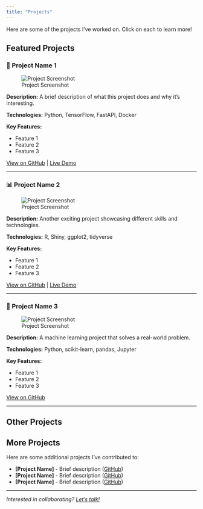 ```yaml
---
title: "Projects"
---
```


Here are some of the projects I've worked on. Click on each to learn more!

## Featured Projects

### 🚀 Project Name 1

![Project Screenshot](images/project1.png){fig-alt="Project 1 screenshot"}

**Description:** A brief description of what this project does and why it's interesting.

**Technologies:** Python, TensorFlow, FastAPI, Docker

**Key Features:**

- Feature 1
- Feature 2
- Feature 3

[View on GitHub](https://github.com/yourusername/project1) | [Live Demo](https://project1-demo.com)

---

### 📊 Project Name 2

![Project Screenshot](images/project2.png){fig-alt="Project 2 screenshot"}

**Description:** Another exciting project showcasing different skills and technologies.

**Technologies:** R, Shiny, ggplot2, tidyverse

**Key Features:**

- Feature 1
- Feature 2
- Feature 3

[View on GitHub](https://github.com/yourusername/project2) | [Live Demo](https://project2-demo.com)

---

### 🤖 Project Name 3

![Project Screenshot](images/project3.png){fig-alt="Project 3 screenshot"}

**Description:** A machine learning project that solves a real-world problem.

**Technologies:** Python, scikit-learn, pandas, Jupyter

**Key Features:**

- Feature 1
- Feature 2
- Feature 3

[View on GitHub](https://github.com/yourusername/project3)

---

## Other Projects

::: {.callout-tip collapse="true"}
## More Projects

Here are some additional projects I've contributed to:

- **[Project Name]** - Brief description ([GitHub](https://github.com/))
- **[Project Name]** - Brief description ([GitHub](https://github.com/))
- **[Project Name]** - Brief description ([GitHub](https://github.com/))

:::

---

*Interested in collaborating? [Let's talk!](contact.qmd)*
